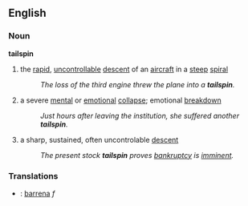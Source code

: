 == English ==
=== Noun ===
'''tailspin'''
#the [[rapid]], [[uncontrollable]] [[descent]] of an [[aircraft]] in a [[steep]] [[spiral]]
#:''The loss of the third engine threw the plane into a '''tailspin'''.''
#a severe [[mental]] or [[emotional]] [[collapse]]; emotional [[breakdown]]
#:''Just hours after leaving the institution, she suffered another '''tailspin'''.''
#a sharp, sustained, often uncontrolable [[descent]]
#:''The present stock '''tailspin''' proves [[bankruptcy]] is [[imminent]].''

=== Translations ===
*{{es}}: [[barrena]] ''f''